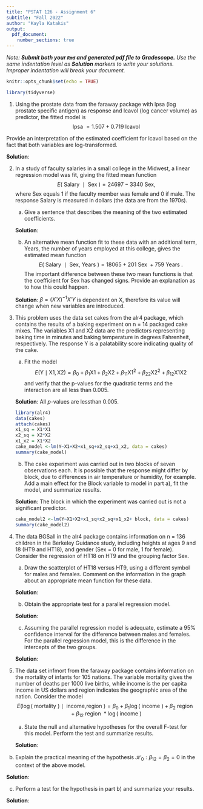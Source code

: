 ```yaml
---
title: "PSTAT 126 - Assignment 6"
subtitle: "Fall 2022"
author: "Kayla Katakis"
output:
  pdf_document:
    number_sections: true
---
```

_Note: **Submit both your `Rmd` and generated pdf file to Gradescope.** Use the same indentation level as **Solution** markers to write your solutions. Improper indentation will break your document._

```r
knitr::opts_chunk$set(echo = TRUE)
```

```r
library(tidyverse)
```

1. Using the prostate data from the faraway package with lpsa (log prostate specific antigen) as response and lcavol (log cancer volume) as predictor, the fitted model is
$$
\text { lpsa }=1.507+0.719 \text { lcavol }
$$

  Provide an interpretation of the estimated coefficient for lcavol based on the fact that both variables are log-transformed.  

  **Solution**:  



2.
In a study of faculty salaries in a small college in the Midwest, a linear regression model was fit, giving the fitted mean function
$$
E(\text { Salary } \mid \text { Sex })=24697-3340 \text { Sex, }
$$
where Sex equals 1 if the faculty member was female and 0 if male. The response Salary is measured in dollars (the data are from the 1970s).  

  (a) Give a sentence that describes the meaning of the two estimated coefficients.  

  **Solution**: 

  (b) An alternative mean function fit to these data with an additional term, Years, the number of years employed at this college, gives the estimated mean function
  $$
  E(\text { Salary } \mid \text { Sex, Years })=18065+201 \text { Sex }+759 \text { Years } .
  $$
  The important difference between these two mean functions is that the coefficient for Sex has changed signs. Provide an explanation as to how this could happen.  

  **Solution**:
  $\beta=(X'X)^{-1}X'Y$ is dependent on X, therefore its value will change when new variables are introduced.

3.
This problem uses the data set cakes from the alr4 package, which contains the results of a baking experiment on n = 14 packaged cake mixes. The variables X1 and X2 data are the predictors representing baking time in minutes and baking temperature in degrees Fahrenheit, respectively. The response Y is a palatability score indicating quality of the cake.  

  (a) Fit the model  
  $$
  E(\mathrm{Y} \mid \mathrm{X} 1, \mathrm{X} 2)=\beta_0+\beta_1 \mathrm{X} 1+\beta_2 \mathrm{X} 2+\beta_{11} \mathrm{X} 1^2+\beta_{22} \mathrm{X} 2^2+\beta_{12} \mathrm{X} 1 \mathrm{X} 2
  $$
  and verify that the p-values for the quadratic terms and the interaction are all less than 0.005.  

  **Solution**:
  All $p$-values are lessthan 0.005.
```r
library(alr4)
data(cakes)
attach(cakes)
x1_sq = X1*X1
x2_sq = X2*X2
x1_x2 = X1*X2
cake_model <-lm(Y~X1+X2+x1_sq+x2_sq+x1_x2, data = cakes)
summary(cake_model)
```

  (b) The cake experiment was carried out in two blocks of seven observations each. It is possible that the response might differ by block, due to differences in air temperature or humidity, for example. Add a main effect for the Block variable to model in part a), fit the model, and summarize results.

  **Solution**:
  The block in which the experiment was carried out is not a significant predictor.
```r
cake_model2 <-lm(Y~X1+X2+x1_sq+x2_sq+x1_x2+ block, data = cakes)
summary(cake_model2)
```
  



4.
The data BGSall in the alr4 package contains information on n = 136 children in the Berkeley Guidance study, including heights at ages 9 and 18 (HT9 and HT18), and gender (Sex = 0 for male, 1 for female). Consider the regression of HT18 on HT9 and the grouping factor Sex.  

  (a) Draw the scatterplot of HT18 versus HT9, using a different symbol for males and females. Comment on the information in the graph about an appropriate mean function for these data.  

  **Solution**:

  (b) Obtain the appropriate test for a parallel regression model.  

  **Solution**:

  (c) Assuming the parallel regression model is adequate, estimate a 95% confidence interval for the difference between males and females. For the parallel regression model, this is the difference in the intercepts of the two groups.  

  **Solution**:

5.
The data set infmort from the faraway package contains information on the mortality of infants for 105 nations. The variable mortality gives the number of deaths per 1000 live births, while income is the per capita income in US dollars and region indicates the geographic area of the nation. Consider the model
$$
E(\log (\text { mortality }) \mid \text { income,region })=\beta_0+\beta_1 \log (\text { income })+\beta_2 \text { region }+\beta_{12} \text { region } * \log (\text { income })
$$

  (a) State the null and alternative hypotheses for the overall F-test for this model. Perform the test and summarize results.  

  **Solution**:

(b) Explain the practical meaning of the hypothesis $\mathcal{H}_0: \beta_{12}=\beta_2=0$ in the context of the above model.  

  **Solution**:

  (c) Perform a test for the hypothesis in part b) and summarize your results.  

  **Solution**:






